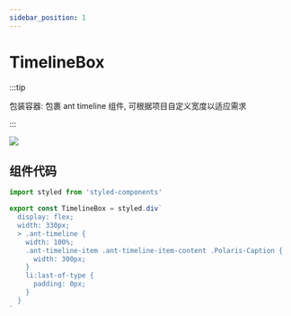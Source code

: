 ```yaml
---
sidebar_position: 1
---
```


# TimelineBox

:::tip

包装容器: 包裹 ant timeline 组件, 可根据项目自定义宽度以适应需求

:::

![](./img/timeline.png)

## 组件代码

```jsx title="src/components/TimelineBox.jsx"
import styled from 'styled-components'

export const TimelineBox = styled.div`
  display: flex;
  width: 330px;
  > .ant-timeline {
    width: 100%;
    .ant-timeline-item .ant-timeline-item-content .Polaris-Caption {
      width: 300px;
    }
    li:last-of-type {
      padding: 0px;
    }
  }
`
```

